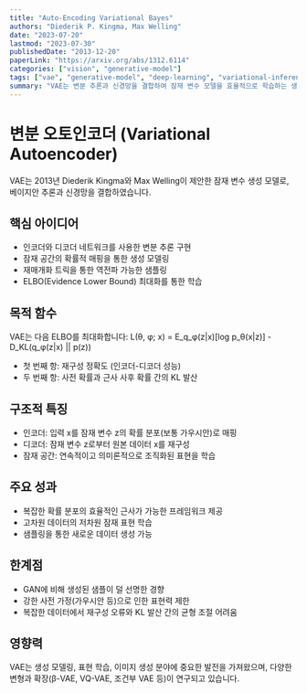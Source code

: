 ```yaml
---
title: "Auto-Encoding Variational Bayes"
authors: "Diederik P. Kingma, Max Welling"
date: "2023-07-20"
lastmod: "2023-07-30"
publishedDate: "2013-12-20"
paperLink: "https://arxiv.org/abs/1312.6114"
categories: ["vision", "generative-model"]
tags: ["vae", "generative-model", "deep-learning", "variational-inference"]
summary: "VAE는 변분 추론과 신경망을 결합하여 잠재 변수 모델을 효율적으로 학습하는 생성 모델입니다."
---
```


# 변분 오토인코더 (Variational Autoencoder)

VAE는 2013년 Diederik Kingma와 Max Welling이 제안한 잠재 변수 생성 모델로, 베이지안 추론과 신경망을 결합하였습니다.

## 핵심 아이디어

- 인코더와 디코더 네트워크를 사용한 변분 추론 구현
- 잠재 공간의 확률적 매핑을 통한 생성 모델링
- 재매개화 트릭을 통한 역전파 가능한 샘플링
- ELBO(Evidence Lower Bound) 최대화를 통한 학습

## 목적 함수

VAE는 다음 ELBO를 최대화합니다:
L(θ, φ; x) = E_q_φ(z|x)[log p_θ(x|z)] - D_KL(q_φ(z|x) || p(z))

- 첫 번째 항: 재구성 정확도 (인코더-디코더 성능)
- 두 번째 항: 사전 확률과 근사 사후 확률 간의 KL 발산

## 구조적 특징

- 인코더: 입력 x를 잠재 변수 z의 확률 분포(보통 가우시안)로 매핑
- 디코더: 잠재 변수 z로부터 원본 데이터 x를 재구성
- 잠재 공간: 연속적이고 의미론적으로 조직화된 표현을 학습

## 주요 성과

- 복잡한 확률 분포의 효율적인 근사가 가능한 프레임워크 제공
- 고차원 데이터의 저차원 잠재 표현 학습
- 샘플링을 통한 새로운 데이터 생성 가능

## 한계점

- GAN에 비해 생성된 샘플이 덜 선명한 경향
- 강한 사전 가정(가우시안 등)으로 인한 표현력 제한
- 복잡한 데이터에서 재구성 오류와 KL 발산 간의 균형 조절 어려움

## 영향력

VAE는 생성 모델링, 표현 학습, 이미지 생성 분야에 중요한 발전을 가져왔으며, 다양한 변형과 확장(β-VAE, VQ-VAE, 조건부 VAE 등)이 연구되고 있습니다. 